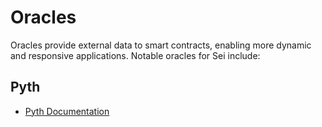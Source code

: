 # Oracles

Oracles provide external data to smart contracts, enabling more dynamic and responsive applications. Notable oracles for Sei include:

## **Pyth**
   - [Pyth Documentation](https://docs.pyth.network/home)
